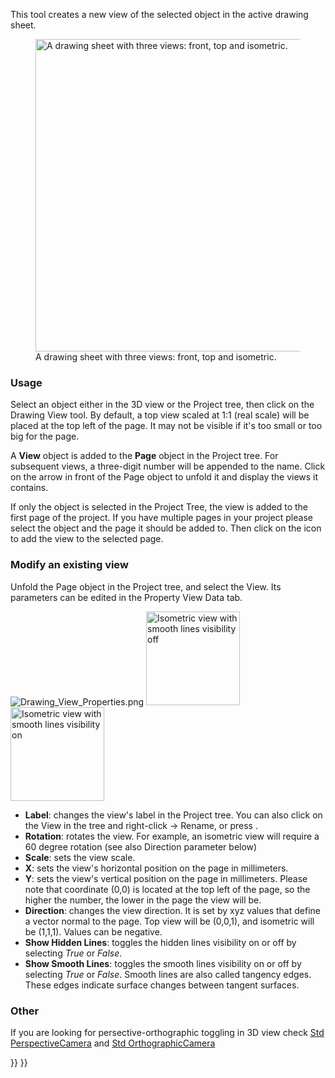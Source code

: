 <languages/>
{{docnav
|[[Drawing_Landscape_A3|New A3 landscape drawing]]
|[[Drawing_Annotation|Annotation]]
|[[Drawing_Workbench|Drawing Workbench]]
|IconL=Drawing_Landscape_A3.png
|IconC=Workbench_Drawing.svg
|IconR=Drawing_Annotation.png
}}

{{GuiCommand
|Name=Drawing View
|Workbenches=[[Drawing Workbench|Drawing]], Complete
|MenuLocation=Drawing → Insert view in drawing
|Shortcut=none
|SeeAlso=[[Drawing Landscape A3|Drawing Landscape A3]]
}}

This tool creates a new view of the selected object in the active drawing sheet.


[[File:Drawing_Views.png|500px|A drawing sheet with three views: front, top and isometric.]]

===Usage===
Select an object either in the 3D view or the Project tree, then click on the Drawing View tool. By default, a top view scaled at 1:1 (real scale) will be placed at the top left of the page. It may not be visible if it's too small or too big for the page.

A '''View''' object is added to the '''Page''' object in the Project tree. For subsequent views, a three-digit number will be appended to the name. Click on the arrow in front of the Page object to unfold it and display the views it contains.

If only the object is selected in the Project Tree, the view is added to the first page of the project. If you have multiple pages in your project please select the object
and the page it should be added to. Then click on the icon to add the view to the selected page.

=== Modify an existing view ===
Unfold the Page object in the Project tree, and select the View. Its parameters can be edited in the Property View Data tab.

[[File:Drawing_View_Properties.png‎]]
[[File:Drawing_View_Iso.png‎|150px|thumb|Isometric view with smooth lines visibility off]]
[[File:Drawing_View_Iso_SmoothLines.png‎‎|thumb|150px|Isometric view with smooth lines visibility on]]

* '''Label''': changes the view's label in the Project tree. You can also click on the View in the tree and right-click → Rename, or press {{KEY|F2}}.
* '''Rotation''': rotates the view. For example, an isometric view will require a 60 degree rotation (see also Direction parameter below)
* '''Scale''': sets the view scale.
* '''X''': sets the view's horizontal position on the page in millimeters.
* '''Y''': sets the view's vertical position on the page in millimeters. Please note that coordinate (0,0) is located at the top left of the page, so the higher the number, the lower in the page the view will be.
* '''Direction''': changes the view direction. It is set by xyz values that define a vector normal to the page. Top view will be (0,0,1), and isometric will be (1,1,1). Values can be negative.
* '''Show Hidden Lines''': toggles the hidden lines visibility on or off by selecting ''True'' or ''False''.
* '''Show Smooth Lines''': toggles the smooth lines visibility on or off by selecting ''True'' or ''False''. Smooth lines are also called tangency edges. These edges indicate surface changes between tangent surfaces.


=== Other ===
If you are looking for persective-orthographic toggling in 3D view check [[Std_PerspectiveCamera|Std PerspectiveCamera]] and [[Std_OrthographicCamera|Std OrthographicCamera]]


{{docnav
|[[Drawing_Landscape_A3|New A3 landscape drawing]]
|[[Drawing_Annotation|Annotation]]
|[[Drawing_Workbench|Drawing Workbench]]
|IconL=Drawing_Landscape_A3.png
|IconC=Workbench_Drawing.svg
|IconR=Drawing_Annotation.png
}}


{{Drawing Tools navi{{#translation:}}}}
{{Userdocnavi{{#translation:}}}}